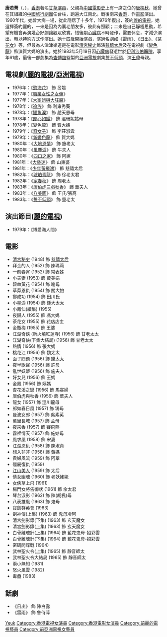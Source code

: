 {{藝人
| 姓名 = 唐若菁
| 類型 = 女演員
| 圖片 = Tong Yeuk Ching.jpg
| 圖片簡介 = 唐若菁的生前合照
| 羅馬拼音 = Tong Yeuk Ching
| 出生日期 = 1922年
| 出生地點 = {{HKG-1910}}
| 逝世日期 = {{Death date and age|1983|5|19|1922|0|0}}
| 逝世地點 = {{HKG-1959}}[[伊利沙伯醫院|伊利沙伯醫院]]
| 職業 = 演員
| 備註 = 
| 網站 = 
}}

'''唐若菁'''（{{lang-en|Tong Yeuk Ching}}、{{bd|1922年||1983年|5月19日}}），[[香港|香港]]著名[[甘草演員|甘草演員]]，父親為[[中國|中國]][[電影史|電影史]]上有一席之位的[[唐槐秋|唐槐秋]]，她曾在其組織的[[中國旅行劇團|中國旅行劇團]]任台柱，跑遍大江南北。戰後南來[[香港|香港]]，作[[電影|電影]]演出。1960年代，她曾大病一場，從此隱居了十多年，1976年復出，簽約[[麗的電視|麗的電視]]。她選擇簽約麗的，一來是因為內裏老朋友多，彼此有照顧；二來是自己靜極思動，希望有機會再演幾台好劇讓觀眾欣賞。惜後期[[心臟病|心臟病]]不時發作，需要休息，才減少演出，轉以特約方式作演出。她十四歲開始演戲，演過名劇如《[[雷雨|雷雨]]》、《[[日出|日出]]》、《[[茶花女|茶花女]]》等，但最為人津津樂道是在電影[[清宮秘史|清宮秘史]]飾演[[慈禧太后|慈禧太后]]及在電視劇《[[變色龍_(電視劇)|變色龍]]》飾演賀大媽的演出。她於1983年5月19日因[[心臟病|心臟病]]發逝世於[[伊利沙伯醫院|伊利沙伯醫院]]，享年61歲，最後一部劇集為[[查傳誼|查傳誼]]監製的[[亞洲電視|亞洲電視]]劇集[[誓不低頭_(亞洲電視劇集)|誓不低頭]]，演[[王偉_(香港)|王偉]]母親。

== 電視劇([[麗的電視|麗的電視]]/[[亞洲電視|亞洲電視]]) ==
*1976年：《[[慾海花|慾海花]]》 飾 呂媪
*1977年：《[[職業女性之女傭|職業女性之女傭]]》
*1977年：《[[大家姐與大狂魔|大家姐與大狂魔]]》
*1978年：《[[追族|追族]]》 飾 利雍秀葵
*1978年：《[[鱷魚淚|鱷魚淚]]》 飾 趙天恩母
*1978年：《[[郎心如鐵_(1978年電視劇)|郎心如鐵]]》 飾 溫珊妮姑母
*1978年：《[[變色龍_(電視劇)|變色龍]]》 飾 賀大媽
*1979年：《[[奇女子|奇女子]]》 飾 李莊淑雲
*1979年：《[[新變色龍|新變色龍]]》 飾 賀大媽
*1980年：《[[大地恩情|大地恩情]]》 飾 施老太
*1980年：《[[風塵淚|風塵淚]]》 飾 牛夫人
*1980年：《[[四口之家|四口之家]]》  飾 阿嫲
*1981年：《[[大昏迷|大昏迷]]》 飾 山東婆
*1981年：《[[少年黃飛鴻_(電視劇)|少年黃飛鴻]]》 飾 慈禧太后
*1982年：《[[琥珀青龍|琥珀青龍]]》 飾 徐老太君
*1982年：《[[家春秋|家春秋]]》 飾 周老太
*1983年：《[[唐伯虎三戲秋香|唐伯虎三戲秋香]]》 飾 華夫人
*1983年：《[[八美圖_(電視劇)|八美圖]]》 飾 王氏/張高
*1983年：《[[誓不低頭_(亞洲電視劇集)|誓不低頭]]》 飾 童老太

== 演出節目([[麗的電視|麗的電視]]) ==
*1979年：《博愛滿人間》

== 電影 ==
*[[清宮秘史|清宮秘史]] (1948) 飾 [[慈禧太后|慈禧太后]]
*拜金的人 (1952) 飾 陳瑪莉
*一刻春宵 (1952) 飾 常表姊
*小夫妻 (1953) 飾 黃美娟
*碧血黃花 (1954) 飾 喻母
*草莽恩仇 (1954) 飾 關大娘
*鄭成功 (1954) 飾 田川氏
*小星淚 (1954) 飾 鍾大太太
*小鳳仙(續集) (1955)
*夜歸人 (1955) 飾 馮大媽
*茶花女 (1955) 飾 花店店主
*金瓶梅 (1955) 飾 王婆
*江湖奇俠 (新火燒紅蓮寺) (1956) 飾 甘老太太
*江湖奇俠(下集大結局) (1956) 飾 甘老太太
*熱情 (1956) 飾 張大媽
*桃花江  (1956)  飾 魏太太
*面子問題 (1956) 飾 錢太太
*夜半歌聲 (1956) 飾 許母
*亂世妖姬 (1956) 飾 施夫人
*好女兒 (1956) 飾 王媽
*金鳳 (1956) 飾 姨媽
*杏花溪之戀 (1956) 飾 馬寡婦
*唐伯虎與秋香 (1956) 飾 華夫人
*龍女 (1957) 飾 涇川龍母
*郎如春日風 (1957) 飾 鴇母
*曼波女郎 (1957) 飾 吳素英
*萬里長城 (1957) 飾 孟母
*夜來香 (1957) 飾 賽飛燕
*霧裡情天 (1957) 飾 施姑母
*鳳求凰 (1958) 飾 宋妻
*江湖恩仇 (1958) 飾 陳淑貞
*想入非非 (1958) 飾 黃媽
*貴婦風流 (1959) 飾 阿翠
*殭屍復仇 (1959)
*[[江山美人_(1959年電影)|江山美人]] (1959) 飾 太后
*倩女幽魂 (1960) 飾 老妖姥姥
*女俠草上飛 (1961)
*楊門女將告御狀 (1961) 飾 佘太君
*琴台淚影 (1962) 飾 陳(胡楓)母
*八表雄風 (1963) 飾 鬼母
*寶劍群英會 (1963)
*劍神傳(上集) (1963) 飾 鬼母冷阿
*清宮劍影錄(下集) (1963) 飾 玄天魔女
*清宮劍影錄(上集) (1963) 飾 玄天魔女
*白骨離魂針(上集) (1964) 飾 藍花鬼母-招彩雲
*白骨離魂針(下集) (1964) 飾 藍花鬼母-招彩雲
*密碼間諜戰 (1964)
*武林聖火令(上集) (1965) 飾 靜音師太
*武林聖火令大結局 (1965) 飾 靜音師太
*兩小無知 (1981)
*怒火風雲 (1982)
*毒蠱 (1983)

== 話劇 ==
*《日出》 飾 陳白露
*《雷雨》 飾 鲁侍萍

{{DEFAULTSORT:Tong}}
[[Category:唐姓|Yeuk]]
[[Category:香港電視女演員|Category:香港電視女演員]]
[[Category:香港電影女演員|Category:香港電影女演員]]
[[Category:前麗的電視藝員|Category:前麗的電視藝員]]
[[Category:前亞洲電視女藝員|Category:前亞洲電視女藝員]]